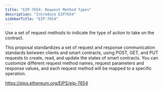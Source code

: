 ```yaml
---
title: "EIP-7654: Request Method Types"
description: "Introduce EIP7654"
sidebarTitle: "EIP-7654"
---
```


Use a set of request methods to indicate the type of action to take on the contract.

This proposal standardizes a set of request and response communication standards between clients and smart contracts, using POST, GET, and PUT requests to create, read, and update the states of smart contracts. You can customize different request method names, request parameters and response values, and each request method will be mapped to a specific operation.

https://eips.ethereum.org/EIPS/eip-7654